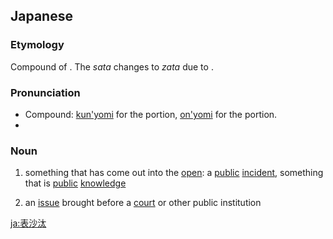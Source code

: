 ==Japanese==
{{ja-kanjitab|表|沙|汰}}

===Etymology===
Compound of {{compound|lang=ja|sort=おもてざた|表|tr1=omote|t1=front; on the surface, in the open|沙汰|tr2=sata|t2=an action, an event}}. The ''sata'' changes to ''zata'' due to {{rendaku|おもてざた}}.

===Pronunciation===
* Compound: [[訓読み|kun'yomi]] for the {{l|ja|表|tr=''omote''}} portion, [[音読み|on'yomi]] for the {{l|ja|沙汰|tr=''sata''}} portion.
* {{IPA|lang=ja|[o̞mo̞te̞ za̠ta̠]}}

===Noun===
{{ja-noun|おもてざた}}

# something that has come out into the [[open]]: a [[public]] [[incident]], something that is [[public]] [[knowledge]]
#: {{ja-usex|その件は'''表沙汰'''にするな。|その けん は '''おもてざた''' に する な。|Don't '''air your [[dirty laundry]]''' / bring it out '''into the open'''. → Keep it private.}}
# an [[issue]] brought before a [[court]] or other public institution
#: {{ja-usex|相続争いを'''表沙汰'''にする|そうぞく あらそい を '''おもてざた''' に する|to take an inheritance dispute '''public''' / '''to court'''}}

[[ja:表沙汰]]